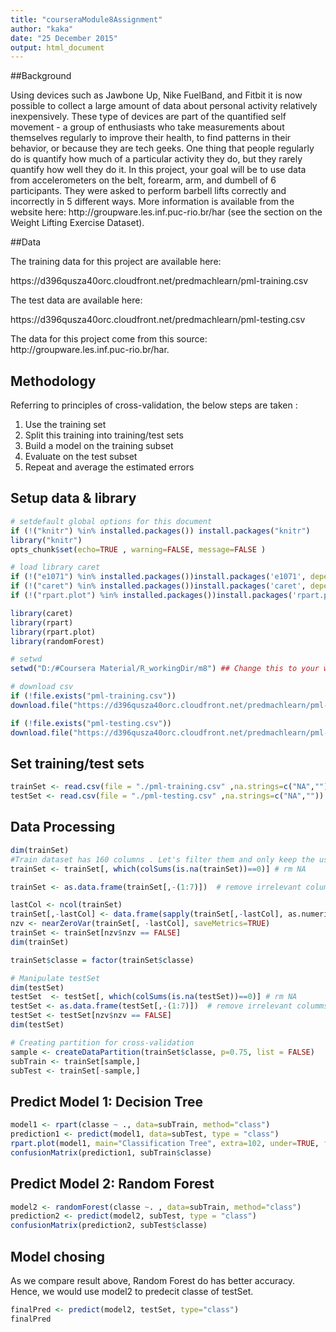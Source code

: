 ```yaml
---
title: "courseraModule8Assignment"
author: "kaka"
date: "25 December 2015"
output: html_document
---
```


##Background

Using devices such as Jawbone Up, Nike FuelBand, and Fitbit it is now possible to collect a large amount of data about personal activity relatively inexpensively. These type of devices are part of the quantified self movement - a group of enthusiasts who take measurements about themselves regularly to improve their health, to find patterns in their behavior, or because they are tech geeks. One thing that people regularly do is quantify how much of a particular activity they do, but they rarely quantify how well they do it. In this project, your goal will be to use data from accelerometers on the belt, forearm, arm, and dumbell of 6 participants. They were asked to perform barbell lifts correctly and incorrectly in 5 different ways. More information is available from the website here: http://groupware.les.inf.puc-rio.br/har (see the section on the Weight Lifting Exercise Dataset).

##Data 

The training data for this project are available here: 

https://d396qusza40orc.cloudfront.net/predmachlearn/pml-training.csv

The test data are available here: 

https://d396qusza40orc.cloudfront.net/predmachlearn/pml-testing.csv

The data for this project come from this source: http://groupware.les.inf.puc-rio.br/har. 

## Methodology
Referring to principles of cross-validation, the below steps are taken :

1. Use the training set 
2. Split this training into training/test sets 
3. Build a model on the training subset 
4. Evaluate on the test subset 
5. Repeat and average the estimated errors


## Setup data & library
```r
# setdefault global options for this document
if (!("knitr") %in% installed.packages()) install.packages("knitr")
library("knitr")
opts_chunk$set(echo=TRUE , warning=FALSE, message=FALSE )

# load library caret
if (!("e1071") %in% installed.packages())install.packages('e1071', dependencies = TRUE)
if (!("caret") %in% installed.packages())install.packages('caret', dependencies = TRUE)
if (!("rpart.plot") %in% installed.packages())install.packages('rpart.plot', dependencies = TRUE)

library(caret)
library(rpart)
library(rpart.plot)
library(randomForest)

# setwd 
setwd("D:/#Coursera Material/R_workingDir/m8") ## Change this to your working directory

# download csv
if (!file.exists("pml-training.csv")) 
download.file("https://d396qusza40orc.cloudfront.net/predmachlearn/pml-training.csv", destfile="./pml-training.csv")

if (!file.exists("pml-testing.csv")) 
download.file("https://d396qusza40orc.cloudfront.net/predmachlearn/pml-testing.csv", destfile ="./pml-testing.csv")
```

## Set training/test sets 
```r
trainSet <- read.csv(file = "./pml-training.csv" ,na.strings=c("NA",""))
testSet <- read.csv(file = "./pml-testing.csv" ,na.strings=c("NA",""))
```

## Data Processing

```r
dim(trainSet)
#Train dataset has 160 columns . Let's filter them and only keep the useful columns by removing those NAs, non-numeric variable, near zero variable and variables that less important 
trainSet <- trainSet[, which(colSums(is.na(trainSet))==0)] # rm NA

trainSet <- as.data.frame(trainSet[,-(1:7)])  # remove irrelevant columms

lastCol <- ncol(trainSet)
trainSet[,-lastCol] <- data.frame(sapply(trainSet[,-lastCol], as.numeric))
nzv <- nearZeroVar(trainSet[, -lastCol], saveMetrics=TRUE)
trainSet <- trainSet[nzv$nzv == FALSE]
dim(trainSet)

trainSet$classe = factor(trainSet$classe)

# Manipulate testSet
dim(testSet)
testSet  <- testSet[, which(colSums(is.na(testSet))==0)] # rm NA
testSet <- as.data.frame(testSet[,-(1:7)])  # remove irrelevant columms
testSet <- testSet[nzv$nzv == FALSE]
dim(testSet)

# Creating partition for cross-validation
sample <- createDataPartition(trainSet$classe, p=0.75, list = FALSE)
subTrain <- trainSet[sample,]
subTest <- trainSet[-sample,]
```

## Predict Model 1: Decision Tree
```r
model1 <- rpart(classe ~ ., data=subTrain, method="class")
prediction1 <- predict(model1, data=subTest, type = "class")
rpart.plot(model1, main="Classification Tree", extra=102, under=TRUE, faclen=0)
confusionMatrix(prediction1, subTrain$classe)
```

## Predict Model 2: Random Forest
```r
model2 <- randomForest(classe ~. , data=subTrain, method="class")
prediction2 <- predict(model2, subTest, type = "class")
confusionMatrix(prediction2, subTest$classe)
```

## Model chosing
As we compare result above, Random Forest do has better accuracy. 
Hence,  we would use model2 to predecit classe of testSet.

```r
finalPred <- predict(model2, testSet, type="class")
finalPred
```
